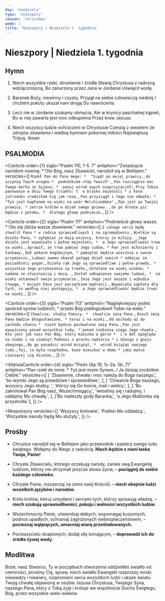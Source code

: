 ```yaml
---
day: 'niedziela'
type: 'nieszpory'
season: 'christmas'
week: 1
title: 'Nieszpory | Niedziela 1. tygodnia'
---
```


# Nieszpory | Niedziela 1. tygodnia

<OpeningVersicle />

## Hymn

1. Niech wszystkie rzeki, strumienie i źródła
   Sławią Chrystusa z radosną wdzięcznością,
   Bo zanurzony przez Jana w Jordanie
   Uświęcił wodę.

2. Baranek Boży, niewinny i czysty,
   Przyjął na siebie człowieczą niedolę
   I chrztem pokuty ukazał nam drogę
   Do nawrócenia.

3. Lecz nie w Jordanie szukamy obmycia,
   Ale w krynicy paschalnej kąpieli,
   Bo w niej zawarta jest moc odkupienia
   Przez krew Jezusa.

4. Niech wszyscy ludzie ochrzczeni w Chrystusie
   Czerpią z weselem ze zdrojów zbawienia
   I wielbią hymnem pokornej miłości
   Najświętszą Trójcę. Amen.

## PSALMODIA

<Canticle
  order={1}
  sigla="Psalm 110, 1-5. 7"
  antiphon="Zwiastujcie narodom nowinę: * Oto Bóg, nasz Zbawiciel, narodził się w Betlejem."
  versicles={[
    `Rzekł Pan do Pana mego: * 
"Siądź po mojej prawicy,`,
    `Aż uczynię Twych wrogów * 
podnóżkiem stóp Twoich".`,
    `Pan rozciągnie moc Twego berła ze Syjonu; * 
panuj wśród swych nieprzyjaciół!`,
    `Przy Tobie panowanie w dniu Twego triumfu: † 
w blasku świętości *
z łona jutrzenki zrodziłem Cię jak rosę.`,
    `Pan przysiągł i tego nie odwoła: *
"Tyś jest kapłanem na wieki na wzór Melchizedeka".`,
    `Pan jest po Twojej prawicy, *
zetrze królów w dzień swego gniewu. `,
    `On po drodze pić będzie z potoku, * 
dlatego głowę podniesie.`,
  ]}
/>

<Canticle
  order={2}
  sigla="Psalm 111"
  antiphon="Podnieście głowy wasze. * Oto się zbliża wasze zbawienie."
  versicles={[
    `Z całego serca będę chwalił Pana *
w radzie sprawiedliwych i na zgromadzeniu.`,
    `Wielkie są dzieła Pana, *
zgłębiać je mają wszyscy, którzy je miłują. `,
    `Jego dzieło jest wspaniałe i pełne majestatu, * 
a Jego sprawiedliwość trwa na wieki.`,
    `Sprawił, że trwa pamięć Jego cudów, *
Pan jest miłosierny i łaskawy.`,
    `Dał pokarm bogobojnym, *
pamiętać będzie wiecznie o swoim przymierzu.`,
    `Ludowi swemu okazał potęgę dzieł swoich *
oddając im posiadłości pogan.`,
    `Dzieła rąk Jego są sprawiedliwe i pełne prawdy, * 
wszystkie Jego przykazania są trwałe,`,
    `Ustalone na wieki wieków, *
nadane ze słusznością i mocą. `,
    `Zesłał odkupienie swojemu ludowi, * 
na wieki ustanowił swoje przymierze.`,
    `Imię Jego jest święte i wzbudza trwogę, *
bojaźń Pana jest początkiem mądrości.`,
    `Wspaniała zapłata dla tych, co według niej postępują, * 
a Jego sprawiedliwość będzie trwać na wieki.`,
  ]}
/>

<Canticle
  order={3}
  sigla="Psalm 113"
  antiphon="Najpiękniejszy jesteś spośród synów ludzkich, * przeto Bóg pobłogosławił Tobie na wieki."
  versicles={[
    `Chwalcie, słudzy Pańscy, * 
chwalcie imię Pana.`,
    `Niech imię Pana będzie błogosławione, *
teraz i na wieki.`,
    `Od wschodu aż do zachodu słońca * 
niech będzie pochwalone imię Pana.`,
    `Pan jest wywyższony ponad wszystkie ludy, *
ponad niebiosa sięga Jego chwała.`,
    `Kto jest jak nasz Pan Bóg, który mieszka w górze * 
i w dół spogląda na niebo i na ziemię?`,
    `Podnosi z prochu nędzarza *
i dźwiga z gnoju ubogiego,`,
    `By go posadzić wśród książąt, * 
wśród książąt swojego ludu.`,
    `Tej, co była niepłodna, każe mieszkać w domu *
jako matce cieszącej się dziećmi.`,
  ]}
/>

<AlleluiaCanticle
  order={4}
  sigla="Pieśń (Ap 19, 1c-2a. 5b. 7)"
  antiphon="Pan rzekł do mnie: * Tyś jest moim Synem, / Ja dzisiaj zrodziłem Ciebie."
  versicles={[
    [
      'Zbawienie, chwała i moc należą do Boga naszego,',
      'bo wyroki Jego są prawdziwe i sprawiedliwe.',
    ],
    [
      'Chwalcie Boga naszego, wszyscy Jego słudzy, ',
      'którzy się Go boicie, mali i wielcy.',
    ],
    [
      'Bo zakrólował Pan Bóg nasz, Wszechmogący,',
      'weselmy się i radujmy, i oddajmy Mu chwałę.',
    ],
    ['Bo nadeszły gody Baranka,', 'a Jego Małżonka się przystroiła.'],
  ]}
/>

<Passage
  sigla="Kol 2, 9-10"
  passage="W Chrystusie bowiem mieszka cała Pełnia: Bóstwo, na sposób ciała, bo zostaliście napełnieni w Nim, który jest Głową wszelkiej Zwierzchności i Władzy."
/>

<Responsory
  versicles={[
    'Wszyscy królowie',
    'Pokłon Mu oddadzą.',
    'Wszystkie narody będą Mu służyły.',
  ]}
/>

<Magnificat antiphon="Gdy głęboka cisza zaległa wszystko, * a noc w swoim biegu dosięgła połowy, / wszechmocne Słowo Twoje, Panie, przyszło z królewskiego tronu, / alleluja." />

## Prośby

- Chrystus narodził się w Betlejem jako przewodnik i pasterz swego ludu świętego. Wołajmy do Niego z radością: **Niech będzie z nami łaska Twoja, Panie!**

- Chryste Zbawicielu, którego oczekują narody, zanieś swą Ewangelię ludziom, którzy nie otrzymali jeszcze słowa życia, – **pociągnij do siebie każdego człowieka.**

- Chryste Panie, rozszerzaj na ziemi swój Kościół, – **niech obejmie ludzi wszelkich języków i narodów.**

- Królu królów, kieruj umysłami i sercami tych, którzy sprawują władzę, – **niech szukają sprawiedliwości, pokoju i wolności wszystkich ludów.**

- Wszechmocny Panie, utwierdzaj słabych, wspomagaj kuszonych, podnoś upadłych, ochraniaj zagrożonych niebezpieczeństwem, – **pocieszaj wątpiących, umacniaj wiarę prześladowanych.**

- Pocieszycielu strapionych, dodaj siły konającym, – **doprowadź ich do źródła żywej wody.**

<CustomIntercessions />

<KyrieEleison />

<LordsPrayer />

## Modlitwa

Boże, nasz Stwórco, Ty w początkach stworzenia oddzieliłeś światło od ciemności, prosimy Cię, spraw, niech światło Ewangelii rozproszy mroki niewiedzy i niewiary, rozpromieni serca wszystkich ludzi i ukaże światu Twoją chwałę objawioną w osobie Jezusa Chrystusa, Twojego Syna, naszego Pana, który z Tobą żyje i króluje we wspólnocie Ducha Świętego, Bóg, przez wszystkie wieki wieków.

<Amen />

<BlessingAndConcludingVersicle />

<SalveRegina />
